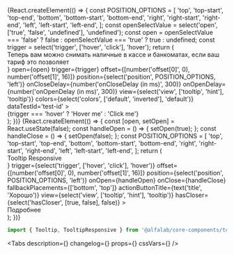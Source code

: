 


<Meta title='Компоненты/Прочие компоненты/Tooltip' component={Tooltip} />

<!-- Canvas -->

<Story name='Tooltip'>
    {React.createElement(() => {
        const POSITION_OPTIONS = [
            'top',
            'top-start',
            'top-end',
            'bottom',
            'bottom-start',
            'bottom-end',
            'right',
            'right-start',
            'right-end',
            'left',
            'left-start',
            'left-end',
        ];
        const openSelectValue = select('open', ['true', 'false', 'undefined'], 'undefined');
        const open =
            openSelectValue === 'false' ? false : openSelectValue === 'true' ? true : undefined;
        const trigger = select('trigger', ['hover', 'click'], 'hover');
        return (
            <div
                style={{
                    width: '100%',
                    height: '300px',
                    display: 'flex',
                    justifyContent: 'center',
                    alignItems: 'center',
                }}
            >
                <Tooltip
                    content={
                        <div style={{ width: '215px' }}>
                            Теперь вам можно снимать наличные в кассе и банкоматах, если ваш тариф
                            это позволяет
                        </div>
                    }
                    open={open}
                    trigger={trigger}
                    offset={[number('offset[0]', 0), number('offset[1]', 16)]}
                    position={select('position', POSITION_OPTIONS, 'left')}
                    onCloseDelay={number('onCloseDelay (in ms)', 300)}
                    onOpenDelay={number('onOpenDelay (in ms)', 300)}
                    view={select('view', ['tooltip', 'hint'], 'tooltip')}
                    colors={select('colors', ['default', 'inverted'], 'default')}
                    dataTestId='test-id'
                >
                    <div style={{ padding: '15px', border: '1px dashed rgba(0, 0, 0, 0.1)' }}>
                        {trigger === 'hover' ? 'Hover me' : 'Click me'}
                    </div>
                </Tooltip>
            </div>
        );
    })}
</Story>

<Story name='TooltipResponsive'>
    {React.createElement(() => {
        const [open, setOpen] = React.useState(false);
        const handleOpen = () => {
            setOpen(true);
        };
        const handleClose = () => {
            setOpen(false);
        };
        const POSITION_OPTIONS = [
            'top',
            'top-start',
            'top-end',
            'bottom',
            'bottom-start',
            'bottom-end',
            'right',
            'right-start',
            'right-end',
            'left',
            'left-start',
            'left-end',
        ];
        return (
            <div
                style={{
                    width: '100%',
                    height: '300px',
                    display: 'flex',
                    justifyContent: 'center',
                    alignItems: 'center',
                }}
            >
                <TooltipResponsive
                    open={open}
                    content={<div>Tooltip Responsive</div>}
                    trigger={select('trigger', ['hover', 'click'], 'hover')}
                    offset={[number('offset[0]', 0), number('offset[1]', 16)]}
                    position={select('position', POSITION_OPTIONS, 'left')}
                    onOpen={handleOpen}
                    onClose={handleClose}
                    fallbackPlacements={['bottom', 'top']}
                    actionButtonTitle={text('title', 'Хорошо')}
                    view={select('view', ['tooltip', 'hint'], 'tooltip')}
                    hasCloser={select('hasCloser', [true, false], false)}
                >
                    <div style={{ padding: '15px', border: '1px dashed rgba(0, 0, 0, 0.1)' }}>
                        Подробнее
                    </div>
                </TooltipResponsive>
            </div>
        );
    })}
</Story>

<!-- Docs -->

<ComponentHeader
    name='Tooltip'
    version={version}
    package='@alfalab/core-components/tooltip'
    design='https://www.figma.com/file/cdNnkh2QdxuvYLrBm4cubM/Web-%3A%3A-Core-Default-Components?node-id=298%3A37393'
/>

```jsx
import { Tooltip, TooltipResponsive } from '@alfalab/core-components/tooltip';
```

<Tabs
    description={<Description />}
    changelog={<Changelog />}
    props={<ArgsTable of={TooltipTS} />}
    cssVars={<CssVars css={styles} />}
/>
